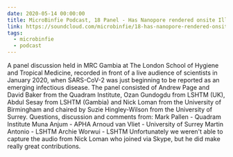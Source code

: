 ```yaml
---
date: 2020-05-14 00:00:00
title: MicroBinfie Podcast, 18 Panel - Has Nanopore rendered onsite Illumina obsolete?
link: https://soundcloud.com/microbinfie/18-has-nanopore-rendered-onsite-illumina-obsolete
tags:
  - microbinfie
  - podcast
---
```

A panel discussion held in MRC Gambia at The London School of Hygiene
and Tropical Medicine, recorded in front of a live audience of
scientists in January 2020, when SARS-CoV-2 was just beginning to be
reported as an emerging infectious disease.  The panel consisted of
Andrew Page and David Baker from the Quadram Institute, Ozan Gundogdu
from LSHTM (UK), Abdul Sesay from LSHTM (Gambia) and Nick Loman from
the University of Birmingham and chaired by Suzie Hingley-Wilson from
the University of Surrey.  Questions, discussion and comments from:
Mark Pallen - Quadram Institute Muna Anjum - APHA Arnoud van Vliet -
University of Surrey Martin Antonio - LSHTM Archie Worwui - LSHTM
Unfortunately we weren't able to capture the audio from Nick Loman who
joined via Skype, but he did make really great contributions.

